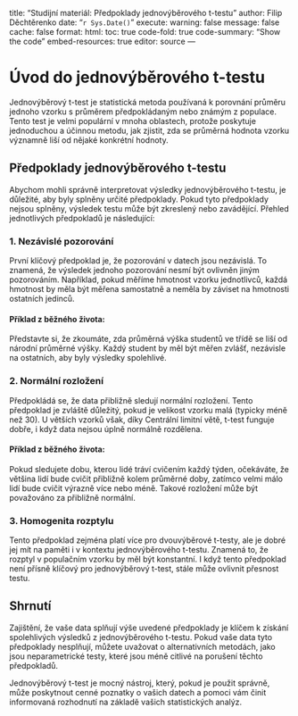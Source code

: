 
title: "Studijní materiál: Předpoklady jednovýběrového t-testu"
author: Filip Děchtěrenko
date: "`r Sys.Date()`"
execute:
  warning: false
  message: false
  cache: false
format:
  html:
    toc: true
    code-fold: true
    code-summary: "Show the code"
    embed-resources: true
editor: source
---

# Úvod do jednovýběrového t-testu

Jednovýběrový t-test je statistická metoda používaná k porovnání průměru jednoho vzorku s průměrem předpokládaným nebo známým z populace. Tento test je velmi populární v mnoha oblastech, protože poskytuje jednoduchou a účinnou metodu, jak zjistit, zda se průměrná hodnota vzorku významně liší od nějaké konkrétní hodnoty.

## Předpoklady jednovýběrového t-testu

Abychom mohli správně interpretovat výsledky jednovýběrového t-testu, je důležité, aby byly splněny určité předpoklady. Pokud tyto předpoklady nejsou splněny, výsledek testu může být zkreslený nebo zavádějící. Přehled jednotlivých předpokladů je následující:

### 1. Nezávislé pozorování

První klíčový předpoklad je, že pozorování v datech jsou nezávislá. To znamená, že výsledek jednoho pozorování nesmí být ovlivněn jiným pozorováním. Například, pokud měříme hmotnost vzorku jednotlivců, každá hmotnost by měla být měřena samostatně a neměla by záviset na hmotnosti ostatních jedinců. 

#### Příklad z běžného života:
Představte si, že zkoumáte, zda průměrná výška studentů ve třídě se liší od národní průměrné výšky. Každý student by měl být měřen zvlášť, nezávisle na ostatních, aby byly výsledky spolehlivé.

### 2. Normální rozložení

Předpokládá se, že data přibližně sledují normální rozložení. Tento předpoklad je zvláště důležitý, pokud je velikost vzorku malá (typicky méně než 30). U větších vzorků však, díky Centrální limitní větě, t-test funguje dobře, i když data nejsou úplně normálně rozdělena.

#### Příklad z běžného života:
Pokud sledujete dobu, kterou lidé tráví cvičením každý týden, očekáváte, že většina lidí bude cvičit přibližně kolem průměrné doby, zatímco velmi málo lidí bude cvičit výrazně více nebo méně. Takové rozložení může být považováno za přibližně normální.

### 3. Homogenita rozptylu

Tento předpoklad zejména platí více pro dvouvýběrové t-testy, ale je dobré jej mít na paměti i v kontextu jednovýběrového t-testu. Znamená to, že rozptyl v populačním vzorku by měl být konstantní. I když tento předpoklad není přísně klíčový pro jednovýběrový t-test, stále může ovlivnit přesnost testu.

## Shrnutí

Zajištění, že vaše data splňují výše uvedené předpoklady je klíčem k získání spolehlivých výsledků z jednovýběrového t-testu. Pokud vaše data tyto předpoklady nesplňují, můžete uvažovat o alternativních metodách, jako jsou neparametrické testy, které jsou méně citlivé na porušení těchto předpokladů.

Jednovýběrový t-test je mocný nástroj, který, pokud je použit správně, může poskytnout cenné poznatky o vašich datech a pomoci vám činit informovaná rozhodnutí na základě vašich statistických analýz.


